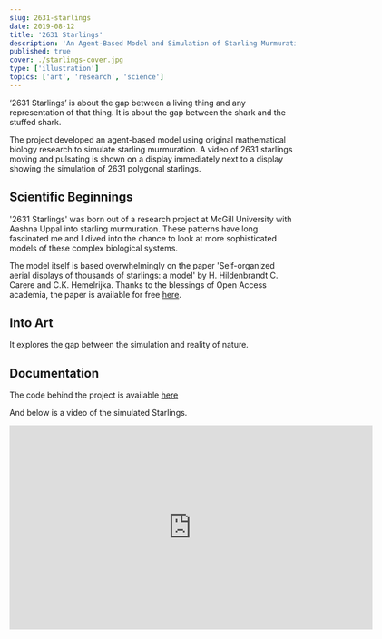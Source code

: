 ```yaml
---
slug: 2631-starlings
date: 2019-08-12
title: '2631 Starlings'
description: 'An Agent-Based Model and Simulation of Starling Murmuration'
published: true
cover: ./starlings-cover.jpg
type: ['illustration']
topics: ['art', 'research', 'science']
---
```


‘2631 Starlings’ is about the gap between a living thing and any representation of that thing. It is about the gap between the shark and the stuffed shark.

The project developed an agent-based model using original mathematical biology research to simulate starling murmuration.
A video of 2631 starlings moving and pulsating is shown on a display immediately next to a display showing the simulation of 2631 polygonal starlings.

## Scientific Beginnings

'2631 Starlings' was born out of a research project at McGill University with Aashna Uppal into starling murmuration. These patterns have long fascinated me and I dived into the chance to look at more sophisticated models of these complex biological systems.

The model itself is based overwhelmingly on the paper 'Self-organized aerial displays of thousands of starlings: a model' by H. Hildenbrandt C. Carere and C.K. Hemelrijka. Thanks to the blessings of Open Access academia, the paper is available for free [here](https://academic.oup.com/beheco/article/21/6/1349/333856).

## Into Art

It explores the gap between the simulation and reality of nature.

## Documentation

The code behind the project is available [here](https://github.com/joekroese/starlings)

And below is a video of the simulated Starlings.

<iframe src="https://player.vimeo.com/video/212193982" width="640" height="360" frameborder="0" allow="autoplay; fullscreen" allowfullscreen></iframe>

